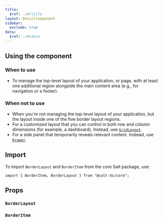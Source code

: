 ```yaml
---
title:
  $ref: ./#/title
layout: DetailComponent
sidebar:
  exclude: true
data:
  $ref: ./#/data
---
```


## Using the component

### When to use

- To manage the top-level layout of your application, or page, with at least one additional region alongside the main content area (e.g., for navigation or a footer).

### When not to use

- When you're not managing the top-level layout of your application, but the layout inside one of the five border layout regions.
- For a customized layout that you can control in both row and column dimensions (for example, a dashboard). Instead, use [`GridLayout`](./grid).
- For a side panel that temporarily reveals relevant content. Instead, use [`Drawer`](../drawer).

## Import

To import `BorderLayout` and `BorderItem` from the core Salt package, use:

```
import { BorderItem, BorderLayout } from "@salt-ds/core";
```

## Props

### `BorderLayout`

<PropsTable componentName="BorderLayout" />

### `BorderItem`

<PropsTable componentName="BorderItem" />
